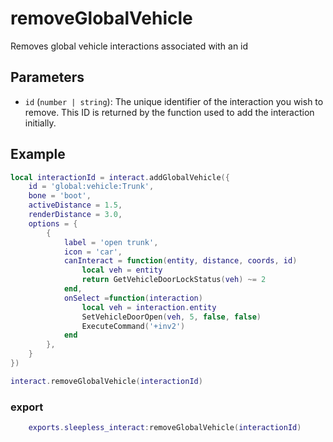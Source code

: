 # removeGlobalVehicle

Removes global vehicle interactions associated with an id

## Parameters

- `id` (`number | string`): The unique identifier of the interaction you wish to remove. This ID is returned by the function used to add the interaction initially.

## Example

```lua
local interactionId = interact.addGlobalVehicle({
    id = 'global:vehicle:Trunk',
    bone = 'boot',
    activeDistance = 1.5,
    renderDistance = 3.0,
    options = {
        {
            label = 'open trunk',
            icon = 'car',
            canInteract = function(entity, distance, coords, id)
                local veh = entity
                return GetVehicleDoorLockStatus(veh) ~= 2
            end,
            onSelect =function(interaction)
                local veh = interaction.entity
                SetVehicleDoorOpen(veh, 5, false, false)
                ExecuteCommand('+inv2')
            end
        },
    }
})

interact.removeGlobalVehicle(interactionId)
```


### export

```lua
    exports.sleepless_interact:removeGlobalVehicle(interactionId)
```
